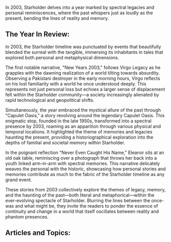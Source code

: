 In 2003, Starholder delves into a year marked by spectral legacies and personal reminiscences, where the past whispers just as loudly as the present, bending the lines of reality and memory.


## The Year In Review:
In 2003, the Starholder timeline was punctuated by events that beautifully blended the surreal with the tangible, immersing its inhabitants in tales that explored both personal and metaphysical dimensions.

The first notable narrative, "New Years 2003," follows Virgo Legacy as he grapples with the dawning realization of a world tilting towards absurdity. Observing a Pakistani destroyer in the early morning hours, Virgo reflects on his lost familiarity with a world he once understood deeply. This represents not just personal loss but echoes a larger sense of displacement felt within the Starholder community—a society increasingly alienated by rapid technological and geopolitical shifts.

Simultaneously, the year embraced the mystical allure of the past through "Capulet Oasis," a story revolving around the legendary Capulet Oasis. This enigmatic stop, founded in the late 1950s, transformed into a spectral presence by 2003, roaming as an apparition through various physical and temporal locations. It highlighted the theme of memories and legacies haunting the present, providing a historiographical exploration into the depths of familial and societal memory within Starholder.

In the poignant reflection "Never Even Caught His Name," Eleanor sits at an old oak table, reminiscing over a photograph that throws her back into a youth linked arm-in-arm with spectral memories. This narrative delicately weaves the personal with the historic, showcasing how personal stories and memories contribute as much to the fabric of the Starholder timeline as any grand event.

These stories from 2003 collectively explore the themes of legacy, memory, and the haunting of the past—both literal and metaphorical—within the ever-evolving spectacle of Starholder. Blurring the lines between the once-was and what might be, they invite the readers to ponder the essence of continuity and change in a world that itself oscillates between reality and phantom presences.

## Articles and Topics:


